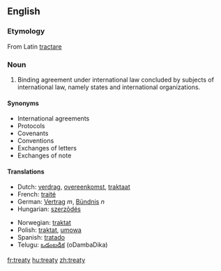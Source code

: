 ==English==
{{wikipedia}}
===Etymology===
From Latin [[tractare]]

===Noun===
#Binding agreement under international law concluded by subjects of international law, namely states and international organizations.

====Synonyms====
*International agreements
*Protocols
*Covenants
*Conventions
*Exchanges of letters
*Exchanges of note
====Translations====
{{top}}<!--languages from A to I go here-->
*Dutch: [[verdrag]], [[overeenkomst]], [[traktaat]]
*French: [[traité]]
*German: [[Vertrag]] ''m'', [[Bündnis]] ''n''
*Hungarian: [[szerzõdés]] 
{{mid}}<!--languages from J to Z go here-->
*Norwegian: [[traktat]] {{m}}
*Polish: [[traktat]], [[umowa]]
*Spanish: [[tratado]]
*Telugu: [[ఒడంబడిక]] (oDambaDika)
{{bottom}}

[[fr:treaty]]
[[hu:treaty]]
[[zh:treaty]]